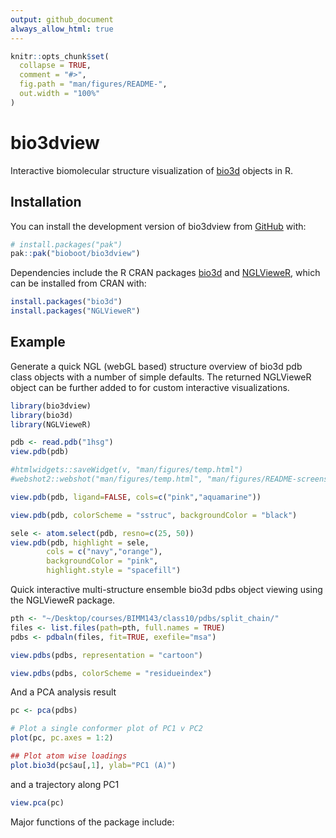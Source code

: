 ```yaml
---
output: github_document
always_allow_html: true
---
```


<!-- README.md is generated from README.Rmd. Please edit that file -->

```r
knitr::opts_chunk$set(
  collapse = TRUE,
  comment = "#>",
  fig.path = "man/figures/README-",
  out.width = "100%"
)
```

# bio3dview

<!-- badges: start -->
<!-- badges: end -->

Interactive biomolecular structure visualization of [bio3d](http://thegrantlab.org/bio3d/) objects in R.  

## Installation

You can install the development version of bio3dview from [GitHub](https://github.com/bioboot/bio3dview) with:

``` r
# install.packages("pak")
pak::pak("bioboot/bio3dview")
```

Dependencies include the R CRAN packages [bio3d](https://cran.r-project.org/web/packages/bio3d/index.html) and [NGLVieweR](https://cran.r-project.org/web/packages/NGLVieweR/), which can be installed from CRAN with:

``` r
install.packages("bio3d")
install.packages("NGLVieweR")
```


## Example

Generate a quick NGL (webGL based) structure overview of bio3d pdb class objects with a number of simple defaults. The returned NGLVieweR object can be further added to for custom interactive visualizations.

```r
library(bio3dview)
library(bio3d)
library(NGLVieweR)

pdb <- read.pdb("1hsg")
view.pdb(pdb)
```
```r
#htmlwidgets::saveWidget(v, "man/figures/temp.html")
#webshot2::webshot("man/figures/temp.html", "man/figures/README-screenshot.png", delay = 0.5)
```


```r
view.pdb(pdb, ligand=FALSE, cols=c("pink","aquamarine"))
```

```r
view.pdb(pdb, colorScheme = "sstruc", backgroundColor = "black")
```

```r
sele <- atom.select(pdb, resno=c(25, 50))
view.pdb(pdb, highlight = sele,
        cols = c("navy","orange"),
        backgroundColor = "pink",
        highlight.style = "spacefill")
```

Quick interactive multi-structure ensemble bio3d pdbs object viewing using the NGLVieweR package.

```r
pth <- "~/Desktop/courses/BIMM143/class10/pdbs/split_chain/"
files <- list.files(path=pth, full.names = TRUE)
pdbs <- pdbaln(files, fit=TRUE, exefile="msa")

view.pdbs(pdbs, representation = "cartoon")
```

```r
view.pdbs(pdbs, colorScheme = "residueindex")
```

And a PCA analysis result

```r
pc <- pca(pdbs)

# Plot a single conformer plot of PC1 v PC2
plot(pc, pc.axes = 1:2)
```

```r
## Plot atom wise loadings
plot.bio3d(pc$au[,1], ylab="PC1 (A)")
```

and a trajectory along PC1
```r
view.pca(pc)
```

Major functions of the package include:


